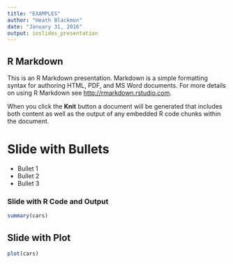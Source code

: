 ```yaml
---
title: "EXAMPLES"
author: "Heath Blackmon"
date: "January 31, 2016"
output: ioslides_presentation
---
```


## R Markdown

This is an R Markdown presentation. Markdown is a simple formatting syntax for authoring HTML, PDF, and MS Word documents. For more details on using R Markdown see <http://rmarkdown.rstudio.com>.

When you click the **Knit** button a document will be generated that includes both content as well as the output of any embedded R code chunks within the document.

# Slide with Bullets

- Bullet 1
- Bullet 2
- Bullet 3

### Slide with R Code and Output

```r
summary(cars)
```

## Slide with Plot

```r
plot(cars)
```

